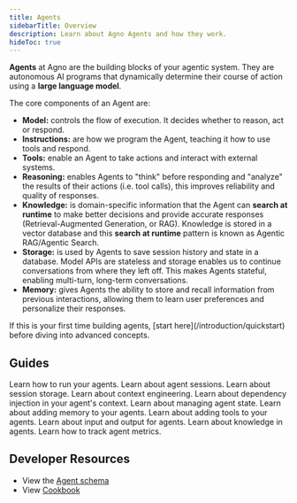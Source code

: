 ```yaml
---
title: Agents
sidebarTitle: Overview
description: Learn about Agno Agents and how they work.
hideToc: true
---
```


**Agents** at Agno are the building blocks of your agentic system. They are autonomous AI programs that dynamically determine their course of action using a **large language model**.

The core components of an Agent are:

- **Model:** controls the flow of execution. It decides whether to reason, act or respond.
- **Instructions:** are how we program the Agent, teaching it how to use tools and respond.
- **Tools:** enable an Agent to take actions and interact with external systems.
- **Reasoning:** enables Agents to "think" before responding and "analyze" the results of their actions (i.e. tool calls), this improves reliability and quality of responses.
- **Knowledge:** is domain-specific information that the Agent can **search at runtime** to make better decisions and provide accurate responses (Retrieval-Augmented Generation, or RAG). Knowledge is stored in a vector database and this **search at runtime** pattern is known as Agentic RAG/Agentic Search.
- **Storage:** is used by Agents to save session history and state in a database. Model APIs are stateless and storage enables us to continue conversations from where they left off. This makes Agents stateful, enabling multi-turn, long-term conversations.
- **Memory:** gives Agents the ability to store and recall information from previous interactions, allowing them to learn user preferences and personalize their responses.

<Tip>
  If this is your first time building agents, [start here](/introduction/quickstart) before diving into advanced concepts.
</Tip>

## Guides

<CardGroup cols={2}>
  <Card
    title="Running your Agent"
    icon="user-robot"
    iconType="duotone"
    href="/concepts/agents/run"
  >
    Learn how to run your agents.
  </Card>
  <Card
    title="Agent Sessions"
    icon="comments"
    iconType="duotone"
    href="/concepts/agents/sessions"
  >
    Learn about agent sessions.
  </Card>
  <Card
    title="Agent Storage"
    icon="database"
    iconType="duotone"
    href="/concepts/agents/storage"
  >
    Learn about session storage.
  </Card>
  <Card
    title="Context Engineering"
    icon="file-lines"
    iconType="duotone"
    href="/concepts/agents/context"
  >
    Learn about context engineering.
  </Card>
  <Card
    title="Dependencies"
    icon="brackets-curly"
    iconType="duotone"
    href="/concepts/agents/dependencies"
  >
    Learn about dependency injection in your agent's context.
  </Card>
  <Card
    title="Agent State"
    icon="crystal-ball"
    iconType="duotone"
    href="/concepts/agents/state"
  >
    Learn about managing agent state.
  </Card>
  <Card
    title="Memory"
    icon="head-side-brain"
    iconType="duotone"
    href="/concepts/agents/memory"
  >
    Learn about adding memory to your agents.
  </Card>
  <Card
    title="Tools"
    icon="wrench"
    iconType="duotone"
    href="/concepts/agents/tools"
  >
    Learn about adding tools to your agents.
  </Card>
  <Card
    title="Input & Output"
    icon="fire"
    iconType="duotone"
    href="/concepts/agents/input-output"
  >
    Learn about input and output for agents.
  </Card>
  <Card
    title="Knowledge"
    icon="books"
    iconType="duotone"
    href="/concepts/agents/knowledge"
  >
    Learn about knowledge in agents.
  </Card>
  <Card
    title="Agent Metrics"
    icon="chart-line"
    iconType="duotone"
    href="/concepts/agents/metrics"
  >
    Learn how to track agent metrics.
  </Card>
</CardGroup>

## Developer Resources

- View the [Agent schema](/reference/agents/agent)
- View [Cookbook](https://github.com/agno-agi/agno/tree/v2.0/cookbook/agents/README.md)
